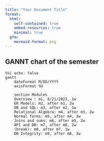 ```yaml
---
title: "Your Document Title"
format: 
  html:
    self-contained: true
    embed-resources: true
    minimal: true
  gfm:
    mermaid-format: png
---
```


## GANNT chart of the semester

```mermaid
%%| echo: false
gantt
    dateFormat M/DD/YYYY
    axisFormat %U

    section Modules
    Overview : m1, 8/21/2023, 1w
    ER Models: m2, after m1, 2w
    DB and SQL: m3, after m2, 1w
    Relational Algebra: m4, after m3, 2w
    Normal forms: m5, after m4, 3w
    Joins and sums: m6, after m5, 2w
    API and DB: m7, after m6, 2w
    (break): m8, after m7, 1w
    DB Integrity: m9, after m8, 3w
```
